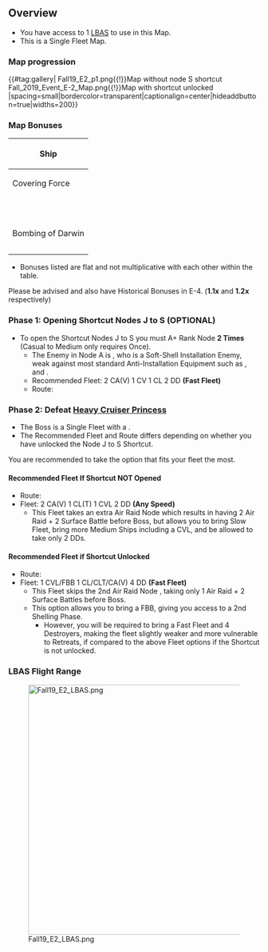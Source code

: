 {{Event/MapPageHeader}}
{{Event/MapInfo
|en = Assault! The 2nd Battle of Java Sea
|jp = 強襲！第二次ジャワ沖海戦
<!--
|tag = Kyōshū! Dai-niji Jawa-oki kaisen
-->
|tag = E-2
|romaji = Kyōshū! Dai-niji Jawa-oki kaisen
|mechanics = <!--
|transport = true
-->
|hp_easy = 1980
|hp_medium = 2340
|hp_hard = 2340
<!--
|show_kills = true
|kills_all = 
|kills_easy = ?
|kills_medium = ?
|kills_hard = ?
-->
|reward_casual_1 = {{EquipmentCardKai|Reinforcement Expansion|icon=true|size=50px}}
|reward_casual_1_x = 1
|reward_casual_2 = {{EquipmentCardKai|Underway Replenishment|size=50px}}
|reward_casual_2_x = 2
|reward_easy_1 = {{EquipmentCardKai|Reinforcement Expansion|icon=true|size=50px}}
|reward_easy_1_x = 1
|reward_easy_2 = {{EquipmentCardKai|Underway Replenishment|size=50px}}
|reward_easy_2_x = 2
|reward_easy_3 = {{EquipmentCardKai|Type124 ASDIC|size=50px}}
|reward_easy_3_x = 1
|reward_medium_1 = {{EquipmentCardKai|New Model Rocket Development Material|icon=true|size=50px}}
|reward_medium_1_x = 2
|reward_medium_2 = {{EquipmentCardKai|Reinforcement Expansion|icon=true|size=50px}}
|reward_medium_2_x = 1
|reward_medium_3 = {{EquipmentCardKai|Underway Replenishment|size=50px}}
|reward_medium_3_x = 2
|reward_medium_4 = {{EquipmentCardKai|Type144/147 ASDIC|size=50px}}
|reward_medium_4_x = 1
|reward_hard_1 = {{EquipmentCardKai|Medal|icon=true|size=50px}}
|reward_hard_1_x = 1
|reward_hard_2 = {{EquipmentCardKai|New Model Rocket Development Material|icon=true|size=50px}}
|reward_hard_2_x = 2
|reward_hard_3 = {{EquipmentCardKai|Reinforcement Expansion|icon=true|size=50px}}
|reward_hard_3_x = 1
|reward_hard_4 = {{EquipmentCardKai|Underway Replenishment|size=50px}}
|reward_hard_4_x = 2
|reward_hard_5 = {{EquipmentCardKai|HF/DF + Type144/147 ASDIC|size=50px}}
|reward_hard_5_x = 1
}}
{{MapBranchingTable
|title = E-2 Branching Rules
|expand = true
|id = 46-2
|order = I,F,B,G,J,L,Q,O

|I -> F/empty, J = * Active branching

|F/empty -> C = * Do not meet the requirements to go to E.
|F/empty -> E = * Amount of CV(L/B)+(F)BB(V) ≤ 2

|B -> D/empty = * Fast Fleet
|B -> G = * Slow Fleet

|G -> D/empty = * ???
|G -> H = * ???

|J -> K = * Do not meet the requirements to go to either L or S.
|J -> L = 
* Meet '''ALL''' of the following requirements:
** Do not meet the requirements to go to S.
** No CV
** Amount of CVL+(F)BB(V) ≤ 1
** Amount of CA(V) ≤ 3
** Amount of DD ≥ 2
|J -> S/empty = 
* Meet '''ALL''' of the following requirements:
** Fast Fleet
** Amount of DD ≥ 4
** No CV
** Amount of CVL+(F)BB(V) ≤ 1
** Amount of CA(V) ≤ 3
** Short is unlocked.

|L -> N = * Do not meet the requirements to go to P.
|L -> P = 
* Meet '''ALL''' of the following requirements:
**Fleet contains CL(T)
** No (F)BB(V)
** No CV
** Amount of CA(V) ≤ 3

|Q -> O = * Do not meet the requirements to go to R.
|Q -> R = 
* Meet '''ALL''' of the following requirements:
** Pass the LoS check.
** No CV(B)
** No BB(V)
** Amount of CVL+FBB ≤ 1

|O -> M/empty = * Do not meet the requirements to go to R.
|O -> R = 
* Meet '''ALL''' of thhe following requirements:
** Pass the LoS check.
** No CV(B)
}}
==Overview==
*You have access to 1 [[Land Base Aerial Support|LBAS]] to use in this Map.
*This is a Single Fleet Map.

===Map progression===
{{#tag:gallery|
Fall19_E2_p1.png{{!}}Map without node S shortcut
Fall_2019_Event_E-2_Map.png{{!}}Map with shortcut unlocked
|spacing=small|bordercolor=transparent|captionalign=center|hideaddbutton=true|widths=200}}

===Map Bonuses===
{|class="wikitable" style="text-align: center; vertical-align: middle;"
|-
!colspan="2"|Ship
!colspan="2"|Damage Bonus
|-
!colspan="2"| Covering Force
!colspan="2"| Mapwide
|-
!{{ShipBattleCardKai|Choukai/Kai Ni}}
!{{ShipBattleCardKai|Sendai/Kai Ni}}
|colspan="2" rowspan="3"|1.25x
|-
!{{ShipBattleCardKai|Yura/Kai Ni}}
!{{ShipBattleCardKai|Amagiri/Kai}}
|-
!{{ShipBattleCardKai|Uranami/Kai}}
!{{ShipBattleCardKai|Isonami/Kai}}
|-
! colspan="4"|
|-
!{{ShipBattleCardKai|Kongou/Kai Ni C}}
!{{ShipBattleCardKai|Haruna/Kai Ni}}
|colspan="2" rowspan="3"|1.15x
|-
!{{ShipBattleCardKai|Atago/Kai}}
!{{ShipBattleCardKai|Takao/Kai}}
|-
!{{ShipBattleCardKai|Ryuujou/Kai Ni}}
|-
!colspan="2"| Bombing of Darwin
!Mapwide
!{{Event/Route|A|Red}}
|-
!{{ShipBattleCardKai|Akagi/Kai Ni E}}
!{{ShipBattleCardKai|Kaga/Kai}}
|rowspan="2"|1.1x
|rowspan="2"|1.3x
|-
!{{ShipBattleCardKai|Souryuu/Kai Ni}}
!{{ShipBattleCardKai|Hiryuu/Kai Ni}}
|}
* Bonuses listed are flat and not multiplicative with each other within the table.
Please be advised {{ShipLink|Yura/Kai Ni|text=Yura}} and {{ShipLink|Ryuujou/Kai Ni|text=Ryuujou}} also have Historical Bonuses in E-4. ('''1.1x''' and '''1.2x''' respectively)

===Phase 1: Opening Shortcut Nodes J to S (OPTIONAL)===
*To open the Shortcut Nodes J to S you must A+ Rank Node {{Event/Route|A|Red}} '''2 Times''' (Casual to Medium only requires Once).
**The Enemy in Node A is {{ShipLink|Harbour Water Demon}}, who is a Soft-Shell Installation Enemy, weak against most standard Anti-Installation Equipment such as {{GreenAmmo}} {{EquipmentLink|Type 3 Shell|Type 3 Shell Kai|text=Type 3 Shell (Kai)}}, {{WG42}} {{EquipmentLink|Shipborne Model Type 4 20cm Anti-ground Rocket Launcher}} and {{EquipmentLink|WG42 (Wurfgerät 42)}}.
**Recommended Fleet: 2 CA(V) 1 CV 1 CL 2 DD '''(Fast Fleet)'''
**Route: {{Event/Route|I|Blue|F|Blue|E|Red|B|Orange|D|Blue|A|Red}}

===Phase 2: Defeat [[Heavy Cruiser Princess]]===
*The Boss is a Single Fleet with a {{ShipLink|Heavy Cruiser Princess}}.
*The Recommended Fleet and Route differs depending on whether you have unlocked the Node J to S Shortcut.
You are recommended to take the option that fits your fleet the most.

====Recommended Fleet If Shortcut NOT Opened====
*Route: {{Event/Route|I|Blue|J|Orange|L|Orange|P|Red|Q|Red|R|Red}}
*Fleet: 2 CA(V) 1 CL(T) 1 CVL 2 DD '''(Any Speed)'''
**This Fleet takes an extra Air Raid Node which results in having 2 Air Raid + 2 Surface Battle before Boss, but allows you to bring Slow Fleet, bring more Medium Ships including a CVL, and be allowed to take only 2 DDs.

====Recommended Fleet if Shortcut Unlocked====
*Route: {{Event/Route|I|Blue|J|Orange|S|Blue|P|Red|Q|Red|R|Red}}
*Fleet: 1 CVL/FBB 1 CL/CLT/CA(V) 4 DD '''(Fast Fleet)'''
**This Fleet skips the 2nd Air Raid Node {{Event/Route|L|Orange}}, taking only 1 Air Raid + 2 Surface Battles before Boss.
**This option allows you to bring a FBB, giving you access to a 2nd Shelling Phase.
***However, you will be required to bring a Fast Fleet and 4 Destroyers, making the fleet slightly weaker and more vulnerable to Retreats, if compared to the above Fleet options if the Shortcut is not unlocked.

===LBAS Flight Range===
[[File:Fall19_E2_LBAS.png|500px|center]]

{{Event/MapPageFooter}}